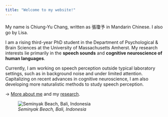 ---
title: "Welcome to my website!"
---

<div style="margin-bottom:20px;">
</div>

My name is Chiung-Yu Chang, written as 張瓊予 in Mandarin Chinese. I also go by Lisa.  

I am a rising third-year PhD student in the Department of Psychological & Brain Sciences at the University of Massachusetts Amherst. My research interests lie primarily in the **speech sounds** and **cognitive neuroscience of human languages**.  

Currently, I am working on speech perception outside typical laboratory settings, such as in background noise and under limited attention. Capitalizing on recent advances in cognitive neuroscience, I am also developing more naturalistic methods to study speech perception.

-> [More about me](about.html) and my [research](publications.html).

![*Seminyak Beach, Bali, Indonesia*](img/photo.JPG)
 